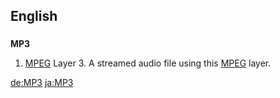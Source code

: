==English==
{{wikipedia}}
==={{initialism}}===
'''MP3'''

# [[MPEG]] Layer 3.  A streamed audio file using this [[MPEG]] layer.

[[de:MP3]]
[[ja:MP3]]